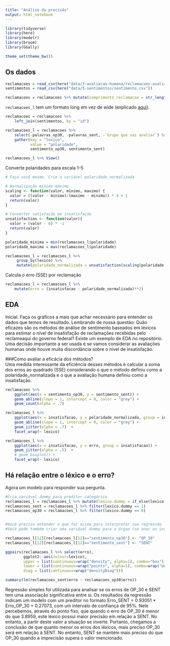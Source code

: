 ```yaml
---
title: "Análise da precisão"
output: html_notebook
---
```


```r
library(tidyverse)
library(here)
library(modelr)
library(broom)
library(GGally)

theme_set(theme_bw())
```

## Os dados

```r

reclamacoes = read_csv(here("data/3-avaliacao-humana/reclamacoes-avaliadas-20190515.csv"))
sentimentos = read_csv(here("data/5-sentimentos/sentimento.csv"))

reclamacoes = reclamacoes %>% mutate(comprimento_reclamacao = str_length(texto))
```

`reclamacoes_l` tem um formato long em vez de wide (explicado [aqui](https://sejdemyr.github.io/r-tutorials/basics/wide-and-long/)).

```r
reclamacoes = reclamacoes %>% 
    left_join(sentimentos, by = "id")

reclamacoes_l = reclamacoes %>%  
    select(-palavras_op30, -palavras_sent, -`Grupo que vai avaliar`) %>% 
    gather(key = "lexico", 
           value = "polaridade", 
           sentimento_op30, sentimento_sent)

reclamacoes_l %>% View()

```

Converte polaridades para escala 1-5

```r

# Faça você mesmo. Crie a variável polaridade_normalizada

# Normalização mínimo-máximo
scaling <- function(valor, minimo, maximo) {
  valor = ((valor - minimo)/(maximo - minimo)) * 4 + 1
  return(valor)
}

# Converter satisfação em insatisfação
unsatisfaction <- function(valor){
  valor = (valor - 6) * -1                              
  return(valor)
}

polaridade_minima = min(reclamacoes_l$polaridade)
polaridade_maxima = max(reclamacoes_l$polaridade)

reclamacoes_l = reclamacoes_l %>% 
     group_by(lexico) %>% 
     mutate(polaridade_normalizada = unsatisfaction(scaling(polaridade, polaridade_minima, polaridade_maxima)))

```

Calcula o erro (SSE) por reclamação

```r
reclamacoes_l = reclamacoes_l %>% 
    mutate(erro = (insatisfacao - polaridade_normalizada)**2)
```


## EDA

Inicial. Faça os gráficos a mais que achar necessário para entender os dados que temos de resultado. Lembrando de nossa questão: Quão eficazes são os métodos de análise de sentimento baseados em léxicos para estimar o nível de insatisfação de reclamações recebidas pelo reclameaqui do governo federal? Existe um exemplo de EDA no repositório. Uma decisão importante a ser usada é se vamos considerar as avaliações humanas onde houve muita discordância sobre o nível de insatisfação.

###Como avaliar a eficácia dos métodos?  
Uma medida interessante da eficiência desses métodos é calcular a soma dos erros ao quadrado (SSE) considerando o que o método definiu como a polaridade_normalizada e o que a avaliação humana definiu como a insatisfação.

```r
reclamacoes %>% 
    ggplot(aes(x = sentimento_op30, y = sentimento_sent)) + 
    geom_abline(slope = 1, intercept = 0, color = "grey") + 
    geom_count(alpha = .7) 
```

```r
reclamacoes_l %>% 
    ggplot(aes(x = insatisfacao, y = polaridade_normalizada, group = insatisfacao)) + 
    geom_abline(slope = 1, intercept = 0, color = "grey") + 
    geom_jitter(alpha = .7)  + 
    facet_wrap(~ lexico)

reclamacoes_l %>% 
    ggplot(aes(x = insatisfacao, y = erro, group = insatisfacao)) + 
    geom_jitter(alpha = .5)  +
    # geom_boxplot() + 
    facet_wrap(~ lexico)
```


## Há relação entre o léxico e o erro?

Agora um modelo para responder sua pergunta.

```r
#Cria variável dummy para preditor categórico
reclamacoes_l = reclamacoes_l %>% mutate(lexico.dummy = if_else(lexico == "sentimento_sent", 1, 0))
reclamacoes_sent = reclamacoes_l %>% filter(lexico.dummy == 1)
reclamacoes_op30 = reclamacoes_l %>% filter(lexico.dummy == 0)


#Você precisa entender o que fez acima para interpretar sua regressão
#Você pode também criar uma variável dummy para o órgao (se anac ou inss)

reclamacoes_l[12][reclamacoes_l[12]=="sentimento_op30"] <- "OP_30"
reclamacoes_l[12][reclamacoes_l[12]=="sentimento_sent"] <- "SENT"

ggpairs(reclamacoes_l %>% select(erro), 
        ggplot2::aes(colour=lexico), 
        upper = list(continuous=wrap("density", alpha=1), combo="box"),
        lower = list(continuous=wrap("points", alpha=1), combo=wrap("dot", alpha=1)),
        diag = list(continuous=wrap("densityDiag")))

summary(lm(reclamacoes_sent$erro ~ reclamacoes_op30$erro))
```


Regressão simples foi utilizada para analisar se os erros de OP_30 e SENT tem uma associação significativa entre si. 
Os resultados da regressão indicam um modelo com um preditor no formato Erro_SENT = 0.93051 * Erro_OP_30 + 0.27073,
com um intervalo de confiança de 95%. Nele percebemos, através do ponto fixo,
que quando o erro de OP_30 é menor do que 3.8959, este léxico possui maior precisão em relação a SENT.
No entanto, a partir deste valor a situação se inverte. Portanto, chegamos a conclusão de que quanto menor os erros dos léxicos,
mais preciso OP_30 será em relação à SENT. No entanto, SENT se mantém mais preciso do que OP_30 quando a imprecisão supera o valor mencionado.
